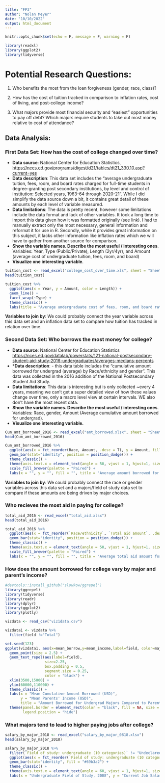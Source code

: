 ```yaml
---
title: "FP3"
author: "Nolan Meyer"
date: "10/10/2022"
output: html_document
---
```



```r
knitr::opts_chunk$set(echo = F, message = F, warning = F)
```


```r
library(readxl)
library(ggplot2)
library(tidyverse)
```

# Potential Research Questions:

1. Who benefits the most from the loan forgiveness (gender, race, class)?

2. How has the cost of tuition tracked in comparison to inflation rates, cost of living, and post-college income?

3. What majors provide most financial security and “easiest” opportunities to pay off debt? Which majors require students to take out most money relative to cost of attendance?


## Data Analysis:


### First Data Set: How has the cost of college changed over time?

- **Data source**: National Center for Education Statistics, [https://nces.ed.gov/programs/digest/d21/tables/dt21_330.10.asp?current=yes]()
- **Data description**: This data set includes the "average undergraduate tuition, fees, room, and board rates charged for full-time students in degree-granting post secondary institutions, by level and control of institution: Selected years, 1963-64 through 2020-21". While I did simplify the data source down a bit, it contains great detail of these amounts by each level of variable measured.
- **Data limitations**: The data is pretty recent, however some limitations include the data format and lack of other variables. It took a long time to import this data given how it was formatted originally (see link). I had to manually extract only the most necessary, general information and reformat it for use in R. Secondly, while it provides great information on this subject, it lacks other information like inflation rates which we will have to gather from another source for comparison.
- **Show the variable names. Describe the most useful / interesting ones**. Variables: Year, Type (Public/Private), Length (2yr/4yr), and Amount (average cost of undergraduate tuition, fees, room, and board)
- **Visualize one interesting variable**.

```r
tuition_cost <- read_excel("college_cost_over_time.xls", sheet = "Sheet1")
head(tuition_cost)

tuition_cost %>% 
  ggplot(aes(x = Year, y = Amount, color = Length)) +
  geom_line() +
  facet_wrap(~Type) +
  theme_classic() +
  labs(title = "Average undergraduate cost of fees, room, and board rates in current USD", x = "", y = "")
```

**Variables to join by**: We could probably connect the year variable across this data set and an inflation data set to compare how tuition has tracked in relation over time.



### Second Data Set: Who borrows the most money for college?

- **Data source**: National Center for Education Statistics [https://nces.ed.gov/datalab/powerstats/121-national-postsecondary-student-aid-study-2016-undergraduates/averages-medians-percents]()
- ***Data description**: - this data table includes the "cumulative amount borrowed for undergrad (average) by Race/ethnicity and gender". This data was collected in the 2016 addition of the National Postsecondary Student Aid Study.
- **Data limitations**: This data is interesting but is only collected ~every 4 years, meaning we can't get a super detailed view of how these values change over time, only a macro level view at certain intervals. WE also don't have the most recent data.
- **Show the variable names. Describe the most useful / interesting ones**. Variables: Race, gender, Amount (Average cumulative amount borrowed for undergrad).
- **Visualize one interesting variable.**

```r
Cum_amt_borrowed_2016 <- read_excel("amt_borrowed.xlsx", sheet = "Sheet1")
head(Cum_amt_borrowed_2016)

Cum_amt_borrowed_2016 %>% 
  ggplot(aes(x = fct_reorder(Race, Amount, .desc = T), y = Amount, fill = Gender)) +
  geom_bar(stat="identity", position = position_dodge()) +
  theme_classic() +
  theme(axis.text.x = element_text(angle = 50, vjust = 1, hjust=1, size = 8.5, color = "black")) +
  scale_fill_brewer(palette = "Paired") +
  labs(x = "", y = "", fill = "", title = "Average amount borrowed for undergrad in 2016 (USD) by race and gender")
```

**Variables to join by**: We could probably connect the race or gender variables across this data set and a majors/field of study data set to compare if these amounts are being driven by major choices.


### Who recieves the most aid in paying for college?

```r
total_aid_2016 <- read_excel("total_aid.xlsx")
head(total_aid_2016)

total_aid_2016 %>% 
  ggplot(aes(x = fct_reorder(`Race/ethnicity`, `Total aid amount`, .desc = T), y = `Total aid amount`, fill = Gender)) +
  geom_bar(stat="identity", position = position_dodge()) +
  theme_classic() +
  theme(axis.text.x = element_text(angle = 50, vjust = 1, hjust=1, size = 8.5, color = "black")) +
  scale_fill_brewer(palette = "Paired") +
  labs(x = "", y = "", fill = "", title = "Average total aid amount for undergrad in 2016 (USD) by race and gender")
```


### How does the amount borrowed for college vary by major and parent's income?

```r
#devtools::install_github("slowkow/ggrepel")
library(ggrepel)
library(tidyverse)
library(readr)
library(dplyr)
library(ggplot2)
library(plotly)
```

```r
vizdata <- read_csv("viz1data.csv")
```

```r
vizdata1 <- vizdata %>%
  filter(field !="Total")
```

```r
set.seed(123)
ggplot(vizdata1, aes(x=mean_borrow,y=mean_income,label=field, color=major_category)) +
  geom_point(size = 2.5) +
  geom_text_repel(aes(label=field), 
                  size=2.25, 
                  box.padding = 0.5, 
                  segment.size = 0.25,
                  color = "black") +
  xlim(3500,15000) + 
  ylim(60000,110000) +
  theme_classic() +
  labs(x = "Mean Cumulative Amount Borrowed (USD)", 
       y = "Mean Parents' Income (USD)", 
       title = "Amount Borrowed for Undergrad Majors Compared to Parents' Income, 2016") +
  theme(panel.border = element_rect(color = "black", fill = NA, size = 1),
        legend.position = "hide")
```



### What majors tend to lead to higher paying jobs after college?

```r
salary_by_major_2018 <- read_excel("salary_by_major_0818.xlsx")
head(salary_by_major_2018)

salary_by_major_2018 %>% 
  filter(`Field of study: undergraduate (10 categories)` != "Undeclared") %>% 
  ggplot(aes(x = fct_reorder(`Field of study: undergraduate (10 categories)`, `Current job, as of B&B:08/18 interview: Annualized salary`, .desc = F), y = `Current job, as of B&B:08/18 interview: Annualized salary`)) +
  geom_bar(stat="identity", fill = "#69b3a2") +
  theme_classic() +
  theme(axis.text.x = element_text(angle = 60, vjust = 1, hjust=1, size = 7, color = "black")) +
  labs(x = "Undergraduate Field of Study, 2008", y = "Current Job Salary in 2018", title = "")
```





